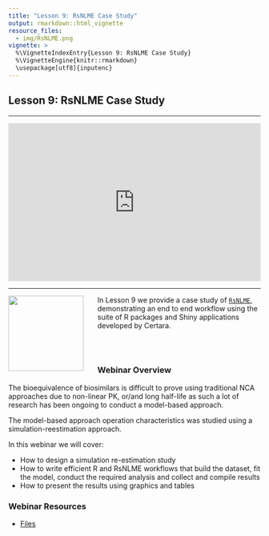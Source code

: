 ```yaml
---
title: "Lesson 9: RsNLME Case Study"
output: rmarkdown::html_vignette
resource_files:
  - img/RsNLME.png
vignette: >
  %\VignetteIndexEntry{Lesson 9: RsNLME Case Study}
  %\VignetteEngine{knitr::rmarkdown}
  \usepackage[utf8]{inputenc}
---
```


## Lesson 9: RsNLME Case Study

---

<div style="padding:62.5% 0 0 0;position:relative;"><iframe src="https://player.vimeo.com/video/814398963?h=3f2c576f9d&color=0a7bc1&title=0&byline=0&portrait=0" style="position:absolute;top:0;left:0;width:100%;height:100%;" frameborder="0" allow="autoplay; fullscreen; picture-in-picture" allowfullscreen></iframe></div><script src="https://player.vimeo.com/api/player.js"></script>

---

<a href = "https://certara.github.io/R-RsNLME/index.html"><img src='img/RsNLME.png'  align="left" style = "height: 150px; padding-right: 25px;"/></a>

In Lesson 9 we provide a case study of [`RsNLME`](https://certara.github.io/R-RsNLME/), demonstrating an end to end workflow using the suite of R packages and Shiny applications developed by Certara.

<br></br>

### Webinar Overview

The bioequivalence of biosimilars is difficult to prove using traditional NCA approaches due to non-linear PK, or/and long half-life as such a lot of research has been ongoing to conduct a model-based approach.

The model-based approach operation characteristics was studied using a simulation-reestimation approach. 

In this webinar we will cover:

* How to design a simulation re-estimation study
* How to write efficient R and RsNLME workflows that build the dataset, fit the model, conduct the required analysis and collect and compile results
* How to present the results using graphics and tables


### Webinar Resources

* [Files](https://github.com/certara/R-Certara/tree/master/inst/Certara_R_School/Lesson_9)


